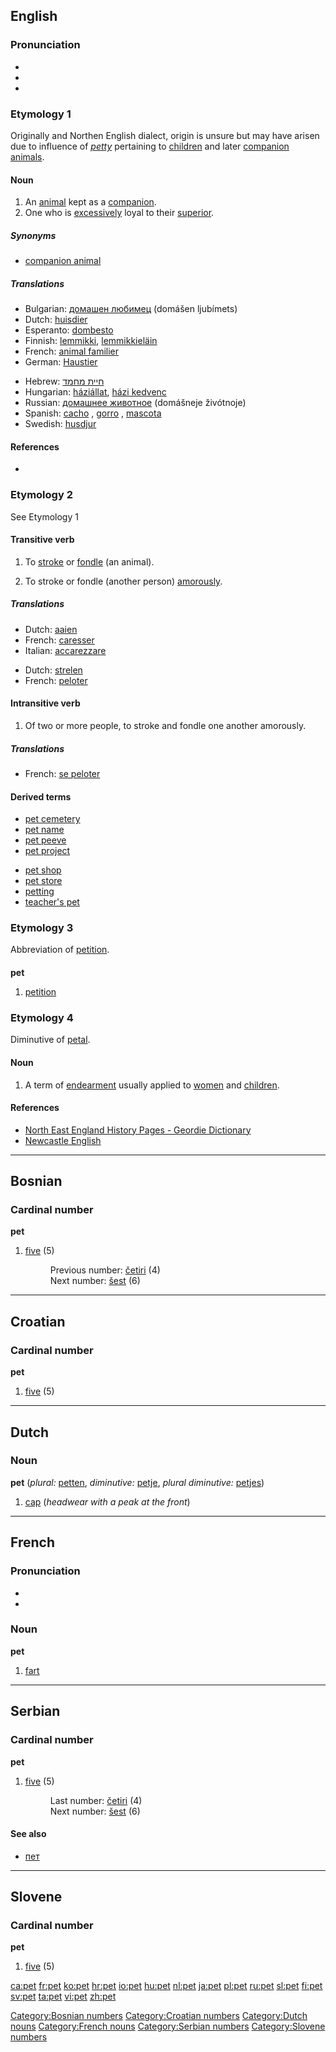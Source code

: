 {{see|PET}}
==English==

===Pronunciation===
*{{IPA|/pɛt/}}
*{{Rhymes|ɛt}}
*{{audio|en-us-pet.ogg|Audio (US)}}

===Etymology 1===
Originally {{Sco.}} and Northen English dialect, origin is unsure but may have arisen due to influence of ''[[petty]]'' pertaining to [[children]] and later [[companion animal]]s.

====Noun====
{{en-noun}}

# An [[animal]] kept as a [[companion]].
# One who is [[excessively]] loyal to their [[superior]].

=====Synonyms=====
*[[companion animal]]

=====Translations=====
{{rfc-trans}}
{{trans-top|pet}}
*Bulgarian: [[домашен любимец]] (domášen ljubímets) {{m}}
*Dutch: [[huisdier]] {{n}}
*Esperanto: [[dombesto]]
*Finnish: [[lemmikki]], [[lemmikkieläin]]
*French: [[animal familier]] {{m}} <!--this is a domestic animal, which includes farm animals, etc.: [[animal domestique]] {{m}}-->
*German: [[Haustier]] {{n}}
{{trans-mid}}
*Hebrew: [[חיית מחמד]] {{f}}
*Hungarian: [[háziállat]], [[házi kedvenc]]
*Russian: [[домашнее животное]] (domášneje živótnoje) {{n}}
*Spanish: [[cacho]] {{m}}, [[gorro]] {{m}}, [[mascota]] {{f}}
*Swedish: [[husdjur]] {{n}}
{{trans-bottom}}

====References====
*{{R:Online Etymology Dictionary|pet}}

===Etymology 2===
See Etymology 1

====Transitive verb====
{{en-verb|pet|t|ing}}

# To [[stroke]] or [[fondle]] (an animal).
# {{informal}} To stroke or fondle (another person) [[amorously]].

=====Translations=====
{{trans-top|fondle (an animal)}}
*Dutch: [[aaien]]
*French: [[caresser]]
*Italian: [[accarezzare]]
{{trans-mid}}
{{trans-bottom}}

{{trans-top|fondle (another person) amorously}}
*Dutch: [[strelen]]
*French: [[peloter]]
{{trans-mid}}
{{trans-bottom}}

====Intransitive verb====
{{en-verb|pet|t|ing}}

# {{informal}} Of two or more people, to stroke and fondle one another amorously.

=====Translations=====
{{trans-top|fondle (another person) amorously}}
*French: [[se peloter]]
{{trans-mid}}
{{trans-bottom}}

====Derived terms====
{{top2}}
*[[pet cemetery]]
*[[pet name]]
*[[pet peeve]]
*[[pet project]]
{{mid2}}
*[[pet shop]]
*[[pet store]]
*[[petting]]<!--noun-->
*[[teacher's pet]]
{{bottom}}

===Etymology 3===
Abbreviation of [[petition]].

===={{abbreviation}}====
'''pet'''

# [[petition]]

===Etymology 4===
Diminutive of [[petal]].

====Noun====
{{en-noun|-}}

# {{Geordie}} A term of [[endearment]] usually applied to [[women]] and [[children]].

====References====
* [http://www.thenortheast.fsnet.co.uk/GeordieDictionary.htm North East England History Pages - Geordie Dictionary]
* [http://www.une.edu.au/langnet/geordie.htm Newcastle English]

----

==Bosnian==

===Cardinal number===
'''pet'''

#[[five]] (5)
#:Previous number: [[četiri]] (4)
#:Next number: [[šest]] (6)

----

==Croatian==

===Cardinal number===
'''pet'''

#[[five]] (5)

----

==Dutch==

===Noun===
'''pet''' {{m}} (''plural:'' [[petten]], ''diminutive:'' [[petje]], ''plural diminutive:'' [[petjes]])

#[[cap]] (''headwear with a peak at the front'')

----

==French==

===Pronunciation===
*{{IPA|/pɛ/}}
*{{SAMPA|/pE/}}

===Noun===
'''pet''' {{m}}

#[[fart]]

----

==Serbian==

===Cardinal number===
'''pet'''

#[[five]] (5)
#:Last number: [[četiri]] (4)
#:Next number: [[šest]] (6)

====See also====
*[[пет]]

----

==Slovene==

===Cardinal number===
'''pet'''

#[[five]] (5)

[[Category:Bosnian numbers]]
[[Category:Croatian numbers]]
[[Category:Dutch nouns]]
[[Category:French nouns]]
[[Category:Serbian numbers]]
[[Category:Slovene numbers]]

[[ca:pet]]
[[fr:pet]]
[[ko:pet]]
[[hr:pet]]
[[io:pet]]
[[hu:pet]]
[[nl:pet]]
[[ja:pet]]
[[pl:pet]]
[[ru:pet]]
[[sl:pet]]
[[fi:pet]]
[[sv:pet]]
[[ta:pet]]
[[vi:pet]]
[[zh:pet]]